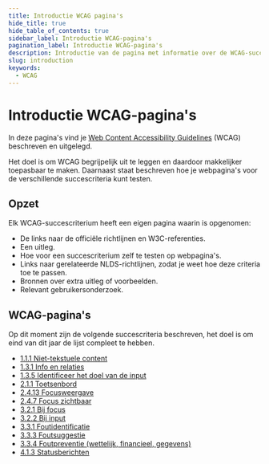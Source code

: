```yaml
---
title: Introductie WCAG pagina's
hide_title: true
hide_table_of_contents: true
sidebar_label: Introductie WCAG-pagina's
pagination_label: Introductie WCAG-pagina's
description: Introductie van de pagina met informatie over de WCAG-succescriteria.
slug: introduction
keywords:
  - WCAG
---
```



# Introductie WCAG-pagina's

In deze pagina's vind je [<span lang="en">Web Content Accessibility Guidelines</span>](https://www.w3.org/Translations/WCAG21-nl/) (WCAG) beschreven en uitgelegd.

Het doel is om WCAG begrijpelijk uit te leggen en daardoor makkelijker toepasbaar te maken. Daarnaast staat beschreven hoe je webpagina's voor de verschillende succescriteria kunt testen.

## Opzet

Elk WCAG-succescriterium heeft een eigen pagina waarin is opgenomen:

- De links naar de officiële richtlijnen en W3C-referenties.
- Een uitleg.
- Hoe voor een succescriterium zelf te testen op webpagina's.
- Links naar gerelateerde NLDS-richtlijnen, zodat je weet hoe deze criteria toe te passen.
- Bronnen over extra uitleg of voorbeelden.
- Relevant gebruikersonderzoek.

## WCAG-pagina's

Op dit moment zijn de volgende succescriteria beschreven, het doel is om eind van dit jaar de lijst compleet te hebben.

- [1.1.1 Niet-tekstuele content](/wcag/1.1.1.mdx)
- [1.3.1 Info en relaties](/wcag/1.3.1.mdx)
- [1.3.5 Identificeer het doel van de input](/wcag/1.3.5.mdx)
- [2.1.1 Toetsenbord](/wcag/2.1.1.mdx)
- [2.4.13 Focusweergave](/wcag/2.4.13.mdx)
- [2.4.7 Focus zichtbaar](/wcag/2.4.7.mdx)
- [3.2.1 Bij focus](/wcag/3.2.1.mdx)
- [3.2.2 Bij input](/wcag/3.2.2.mdx)
- [3.3.1 Foutidentificatie](/wcag/3.3.1.mdx)
- [3.3.3 Foutsuggestie](/wcag/3.3.3.mdx)
- [3.3.4 Foutpreventie (wettelijk, financieel, gegevens)](/wcag/3.3.4.mdx)
- [4.1.3 Statusberichten](/wcag/4.1.3.mdx)

<FormFooterInfo />
